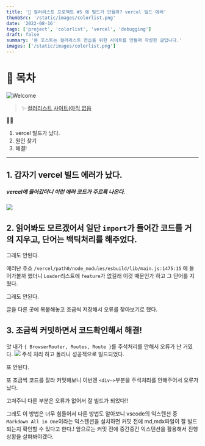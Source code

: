 ```yaml
---
title: '🎉 컬러리스트 프로젝트 #5 왜 빌드가 안될까? vercel 빌드 에러'
thumbSrc: '/static/images/colorlist.png'
date: '2022-08-16'
tags: ['project', 'colorlist', 'vercel', 'debugging']
draft: false
summary: '본 포스트는 컬러리스트 연습을 위한 사이트를 만들며 작성한 글입니다.'
images: ['/static/images/colorlist.png']
---
```


# 📌 목차

![Welcome](/static/images/colorlist.png)

> ✨ [컬러리스트 사이트(아직 없음](https://www.)

💁🏻

1. vercel 빌드가 났다.
2. 원인 찾기
3. 해결!

---

## 1. 갑자기 vercel 빌드 에러가 났다.

##### vercel에 들어갔더니 이런 에러 코드가 주르륵 나온다.

![](/Users/lisyongsyong/repository/blog/public/static/images/vercelError.png)

## 2. 읽어봐도 모르겠어서 일단 `import`가 들어간 코드를 거의 지우고, 단어는 백틱처리를 해주었다.

그래도 안된다.<ln/>

에러난 주소 `/vercel/path0/node_modules/esbuild/lib/main.js:1475:15` 에 들어가볼까 했더니<ln/>
`Loader`리스트에 `feature`가 없길래 이것 때문인가 하고 그 단어를 지웠다.

그래도 안된다.<ln/>

글을 다른 곳에 복붙해놓고 조금씩 저장해서 오류를 찾아보기로 했다.<ln/>

## 3. 조금씩 커밋하면서 코드확인해서 해결!

앗 내가 `{ BrowserRouter, Routes, Route }`를 주석처리를 안해서 오류가 난 거였다.
![](/Users/lisyongsyong/repository/blog/public/static/images/buildError.png)
주석 처리 하고 돌리니 성공적으로 빌드되었다.

또 안된다.

또 조금씩 코드를 잘라 커밋해보니 이번엔 `<div~>`부분을 주석처리를 안해주어서 오류가 났다.

고쳐주니 다른 부분은 오류가 없어서 잘 빌드가 되었다!!<ln/>

그래도 이 방법은 너무 힘들어서 다른 방법도 알아보니 <ln/>
vscode의 익스텐션 중 `Markdown All in One`이라는 익스텐션을 설치하면 <ln/>
커밋 전에 md,mdx파일이 잘 빌드되는지 확인할 수 있다고 한다.!<ln/>
앞으로는 커밋 전에 중간중간 익스텐션을 활용해서 진행상황을 살펴봐야겠다.
